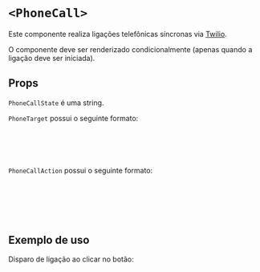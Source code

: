 

<Meta of={DemoStories} />

# `<PhoneCall>`

Este componente realiza ligações telefônicas síncronas via [Twilio](https://www.twilio.com/pt-br).

O componente deve ser renderizado condicionalmente (apenas quando a ligação deve ser iniciada).

<Canvas of={Success} />

## Props

<ArgTypes/>

`PhoneCallState` é uma string.

`PhoneTarget` possui o seguinte formato:

```ts
interface PhoneTarget {
  label: string
  phoneNumber: string
}
```

`PhoneCallAction` possui o seguinte formato:

```ts
type PhoneCallAction = (
  setState: SetState<PhoneCallState>,
  userPhoneNumber: string,
  targetPhoneNumber: string
) => Promise<void>
```

## Exemplo de uso

Disparo de ligação ao clicar no botão:

```jsx
import { PhoneCall } from 'bonde-action-components'
import { useState } from 'react'

export function MyComponent ({ children, script, targets, theme, userPhoneNumber }) {
  const [isCalling, setIsCalling] = useState(false)
  return (
    <>
      <button type="button" onClick={() => setIsCalling(true)}>
        Ligar
      </button>
      {isCalling && (
        <PhoneCall
          targets={targets}
          userPhoneNumber={userPhoneNumber}
          theme={theme}
          onFinish={() => setIsCalling(false)}
        >
          {children}
        </PhoneCall>
      )}
    </>
  )
}
```
